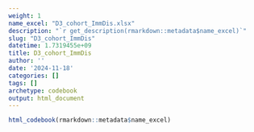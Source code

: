 ```yaml
---
weight: 1
name_excel: "D3_cohort_ImmDis.xlsx"
description: "`r get_description(rmarkdown::metadata$name_excel)`"
slug: "D3_cohort_ImmDis"
datetime: 1.7319455e+09
title: D3_cohort_ImmDis
author: ''
date: '2024-11-18'
categories: []
tags: []
archetype: codebook
output: html_document
---
```


```r
html_codebook(rmarkdown::metadata$name_excel)
```
